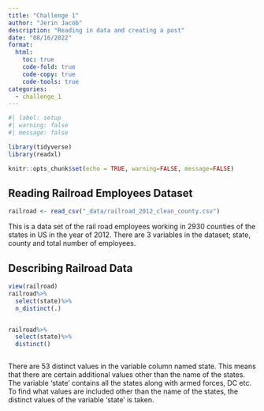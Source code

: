 ```yaml
---
title: "Challenge 1"
author: "Jerin Jacob"
description: "Reading in data and creating a post"
date: "08/16/2022"
format:
  html:
    toc: true
    code-fold: true
    code-copy: true
    code-tools: true
categories:
  - challenge_1
---
```


```r
#| label: setup
#| warning: false
#| message: false

library(tidyverse)
library(readxl)

knitr::opts_chunk$set(echo = TRUE, warning=FALSE, message=FALSE)
```

## Reading Railroad Employees Dataset


```r

railroad <- read_csv("_data/railroad_2012_clean_county.csv")
```

This is a data set of the rail road employees working in 2930 counties of the states in US in the year of 2012. 
There are 3 variables in the dataset; state, county and total number of employees.


## Describing Railroad Data




```r
view(railroad)
railroad%>%
  select(state)%>%
  n_distinct(.)


railroad%>%
  select(state)%>%
  distinct()



```

There are 53 distinct values in the variable column named state. This means that there are certain additional values other than the name of the states. The variable 'state' contains all the states along with armed forces, DC etc. To find what values are included other than the name of the states, the distinct values of the variable 'state' is taken.

